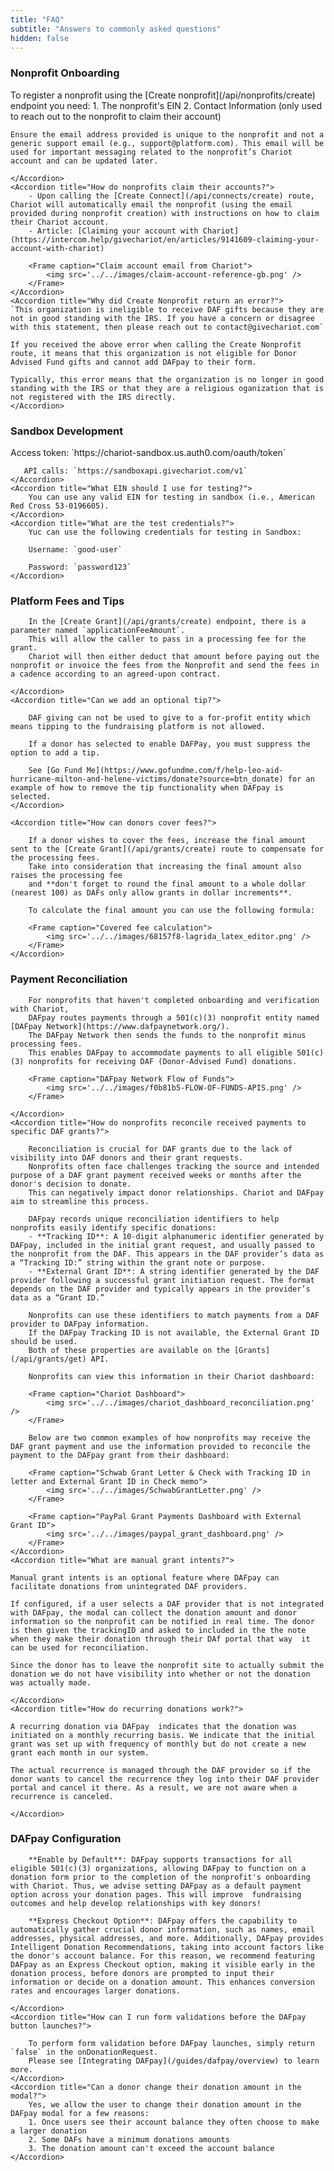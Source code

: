 ```yaml
---
title: "FAQ"
subtitle: "Answers to commonly asked questions"
hidden: false
---
```

### Nonprofit Onboarding
<AccordionGroup>
    <Accordion title="What information is needed to register a nonprofit?">
    To register a nonprofit using the [Create nonprofit](/api/nonprofits/create) endpoint you need:
     1. The nonprofit's EIN
     2. Contact Information (only used to reach out to the nonprofit to claim their account)

    Ensure the email address provided is unique to the nonprofit and not a generic support email (e.g., support@platform.com). This email will be used for important messaging related to the nonprofit’s Chariot account and can be updated later.

    </Accordion>
    <Accordion title="How do nonprofits claim their accounts?">
        - Upon calling the [Create Connect](/api/connects/create) route, Chariot will automatically email the nonprofit (using the email provided during nonprofit creation) with instructions on how to claim their Chariot account.
        - Article: [Claiming your account with Chariot](https://intercom.help/givechariot/en/articles/9141609-claiming-your-account-with-chariot)

        <Frame caption="Claim account email from Chariot">
            <img src='../../images/claim-account-reference-gb.png' />
        </Frame>
    </Accordion>
    <Accordion title="Why did Create Nonprofit return an error?">
    `This organization is ineligible to receive DAF gifts because they are not in good standing with the IRS. If you have a concern or disagree with this statement, then please reach out to contact@givechariot.com`

    If you received the above error when calling the Create Nonprofit route, it means that this organization is not eligible for Donor Advised Fund gifts and cannot add DAFpay to their form.

    Typically, this error means that the organization is no longer in good standing with the IRS or that they are a religious oganization that is not registered with the IRS directly.
    </Accordion>
</AccordionGroup>

### Sandbox Development
<AccordionGroup>
    <Accordion title="What is the sandbox API url">
       Access token: `https://chariot-sandbox.us.auth0.com/oauth/token` 

       API calls: `https://sandboxapi.givechariot.com/v1`
    </Accordion>
    <Accordion title="What EIN should I use for testing?">
        You can use any valid EIN for testing in sandbox (i.e., American Red Cross 53-0196605).
    </Accordion>
    <Accordion title="What are the test credentials?">
        Yuc can use the following credentials for testing in Sandbox:

        Username: `good-user`

        Password: `password123`
    </Accordion>
</AccordionGroup>

### Platform Fees and Tips
<AccordionGroup>
    <Accordion title="How can my platform collect our processing fees?">

        In the [Create Grant](/api/grants/create) endpoint, there is a parameter named `applicationFeeAmount`.
        This will allow the caller to pass in a processing fee for the grant.
        Chariot will then either deduct that amount before paying out the nonprofit or invoice the fees from the Nonprofit and send the fees in a cadence according to an agreed-upon contract.

    </Accordion>    
    <Accordion title="Can we add an optional tip?">

        DAF giving can not be used to give to a for-profit entity which means tipping to the fundraising platform is not allowed.

        If a donor has selected to enable DAFPay, you must suppress the option to add a tip. 

        See [Go Fund Me](https://www.gofundme.com/f/help-leo-aid-hurricane-milton-and-helene-victims/donate?source=btn_donate) for an example of how to remove the tip functionality when DAFpay is selected. 
    </Accordion>

    <Accordion title="How can donors cover fees?">

        If a donor wishes to cover the fees, increase the final amount sent to the [Create Grant](/api/grants/create) route to compensate for the processing fees.
        Take into consideration that increasing the final amount also raises the processing fee 
        and **don't forget to round the final amount to a whole dollar (nearest 100) as DAFs only allow grants in dollar increments**.

        To calculate the final amount you can use the following formula: 

        <Frame caption="Covered fee calculation">
            <img src='../../images/68157f8-lagrida_latex_editor.png' />
        </Frame>
    </Accordion>
</AccordionGroup>


### Payment Reconciliation 
<AccordionGroup>
    <Accordion title="What is the DAFpay Network?">

        For nonprofits that haven't completed onboarding and verification with Chariot, 
        DAFpay routes payments through a 501(c)(3) nonprofit entity named [DAFpay Network](https://www.dafpaynetwork.org/).
        The DAFpay Network then sends the funds to the nonprofit minus processing fees.
        This enables DAFpay to accommodate payments to all eligible 501(c)(3) nonprofits for receiving DAF (Donor-Advised Fund) donations.

        <Frame caption="DAFpay Network Flow of Funds">
            <img src='../../images/f0b81b5-FLOW-OF-FUNDS-APIS.png' />
        </Frame>

    </Accordion>
    <Accordion title="How do nonprofits reconcile received payments to specific DAF grants?">

        Reconciliation is crucial for DAF grants due to the lack of visibility into DAF donors and their grant requests.
        Nonprofits often face challenges tracking the source and intended purpose of a DAF grant payment received weeks or months after the donor's decision to donate.
        This can negatively impact donor relationships. Chariot and DAFpay aim to streamline this process.

        DAFpay records unique reconciliation identifiers to help nonprofits easily identify specific donations:
        - **Tracking ID**: A 10-digit alphanumeric identifier generated by DAFpay, included in the initial grant request, and usually passed to the nonprofit from the DAF. This appears in the DAF provider’s data as a “Tracking ID:” string within the grant note or purpose.
        - **External Grant ID**: A string identifier generated by the DAF provider following a successful grant initiation request. The format depends on the DAF provider and typically appears in the provider’s data as a “Grant ID.”

        Nonprofits can use these identifiers to match payments from a DAF provider to DAFpay information.
        If the DAFpay Tracking ID is not available, the External Grant ID should be used.
        Both of these properties are available on the [Grants](/api/grants/get) API.

        Nonprofits can view this information in their Chariot dashboard:

        <Frame caption="Chariot Dashboard">
            <img src='../../images/chariot_dashboard_reconciliation.png' />
        </Frame>

        Below are two common examples of how nonprofits may receive the DAF grant payment and use the information provided to reconcile the payment to the DAFpay grant from their dashboard:

        <Frame caption="Schwab Grant Letter & Check with Tracking ID in letter and External Grant ID in Check memo">
            <img src='../../images/SchwabGrantLetter.png' />
        </Frame>
        
        <Frame caption="PayPal Grant Payments Dashboard with External Grant ID">
            <img src='../../images/paypal_grant_dashboard.png' />
        </Frame>
    </Accordion>
    <Accordion title="What are manual grant intents?">

    Manual grant intents is an optional feature where DAFpay can facilitate donations from unintegrated DAF providers.

    If configured, if a user selects a DAF provider that is not integrated with DAFpay, the modal can collect the donation amount and donor information so the nonprofit can be notified in real time. The donor is then given the trackingID and asked to included in the the note when they make their donation through their DAf portal that way  it can be used for reconciliation.

    Since the donor has to leave the nonprofit site to actually submit the donation we do not have visibility into whether or not the donation was actually made.

    </Accordion>
    <Accordion title="How do recurring donations work?">

    A recurring donation via DAFpay  indicates that the donation was initiated on a monthly recurring basis. We indicate that the initial grant was set up with frequency of monthly but do not create a new grant each month in our system.
    
    The actual recurrence is managed through the DAF provider so if the donor wants to cancel the recurrence they log into their DAF provider portal and cancel it there. As a result, we are not aware when a recurrence is canceled. 
    
    </Accordion>
    
</AccordionGroup>


### DAFpay Configuration
<AccordionGroup>
    <Accordion title="What are some best practices and recommendations?">

        **Enable by Default**: DAFpay supports transactions for all eligible 501(c)(3) organizations, allowing DAFpay to function on a donation form prior to the completion of the nonprofit's onboarding with Chariot. Thus, we advise setting DAFpay as a default payment option across your donation pages. This will improve  fundraising outcomes and help develop relationships with key donors!

        **Express Checkout Option**: DAFpay offers the capability to automatically gather crucial donor information, such as names, email addresses, physical addresses, and more. Additionally, DAFpay provides Intelligent Donation Recommendations, taking into account factors like the donor's account balance. For this reason, we recommend featuring DAFpay as an Express Checkout option, making it visible early in the donation process, before donors are prompted to input their information or decide on a donation amount. This enhances conversion rates and encourages larger donations.

    </Accordion>
    <Accordion title="How can I run form validations before the DAFpay button launches?">

        To perform form validation before DAFpay launches, simply return `false` in the onDonationRequest.
        Please see [Integrating DAFpay](/guides/dafpay/overview) to learn more.
    </Accordion>
    <Accordion title="Can a donor change their donation amount in the modal?">
        Yes, we allow the user to change their donation amount in the DAFpay modal for a few reasons:
        1. Once users see their account balance they often choose to make a larger donation
        2. Some DAFs have a minimum donations amounts
        3. The donation amount can't exceed the account balance
    </Accordion>
</AccordionGroup>
